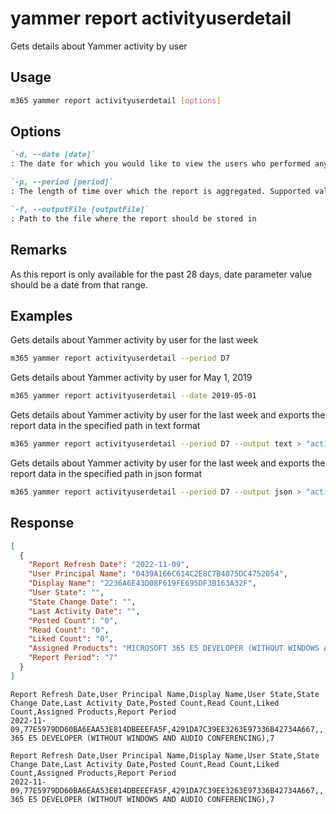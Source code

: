 
# yammer report activityuserdetail

Gets details about Yammer activity by user

## Usage

```sh
m365 yammer report activityuserdetail [options]
```

## Options

```md defintion-list
`-d, --date [date]`
: The date for which you would like to view the users who performed any activity. Supported date format is `YYYY-MM-DD`. Specify the date or period, but not both.

`-p, --period [period]`
: The length of time over which the report is aggregated. Supported values `D7,D30,D90,D180`

`-f, --outputFile [outputFile]`
: Path to the file where the report should be stored in
```

<Global />

## Remarks

As this report is only available for the past 28 days, date parameter value should be a date from that range.

## Examples

Gets details about Yammer activity by user for the last week

```sh
m365 yammer report activityuserdetail --period D7
```

Gets details about Yammer activity by user for May 1, 2019

```sh
m365 yammer report activityuserdetail --date 2019-05-01
```

Gets details about Yammer activity by user for the last week and exports the report data in the specified path in text format

```sh
m365 yammer report activityuserdetail --period D7 --output text > "activityuserdetail.txt"
```

Gets details about Yammer activity by user for the last week and exports the report data in the specified path in json format

```sh
m365 yammer report activityuserdetail --period D7 --output json > "activityuserdetail.json"
```

## Response

<Tabs>
  <TabItem value="json" label="JSON">

  ```json
  [
    {
      "Report Refresh Date": "2022-11-09",
      "User Principal Name": "0439A166C614C2E8C7B4075DC4752054",
      "Display Name": "2236A6E43D08F619FE695DF3B163A32F",
      "User State": "",
      "State Change Date": "",
      "Last Activity Date": "",
      "Posted Count": "0",
      "Read Count": "0",
      "Liked Count": "0",
      "Assigned Products": "MICROSOFT 365 E5 DEVELOPER (WITHOUT WINDOWS AND AUDIO CONFERENCING)",
      "Report Period": "7"
    }
  ]
  ```

  </TabItem>
  <TabItem value="text" label="Text">

  ```text
  Report Refresh Date,User Principal Name,Display Name,User State,State Change Date,Last Activity Date,Posted Count,Read Count,Liked Count,Assigned Products,Report Period
  2022-11-09,77E5979DD60BA6EAA53E814DBEEEFA5F,4291DA7C39EE3263E97336B42734A667,,,,0,0,0,MICROSOFT 365 E5 DEVELOPER (WITHOUT WINDOWS AND AUDIO CONFERENCING),7
  ```

  </TabItem>
  <TabItem value="csv" label="CSV">

  ```csv
  Report Refresh Date,User Principal Name,Display Name,User State,State Change Date,Last Activity Date,Posted Count,Read Count,Liked Count,Assigned Products,Report Period
  2022-11-09,77E5979DD60BA6EAA53E814DBEEEFA5F,4291DA7C39EE3263E97336B42734A667,,,,0,0,0,MICROSOFT 365 E5 DEVELOPER (WITHOUT WINDOWS AND AUDIO CONFERENCING),7
  ```

  </TabItem>
</Tabs>
